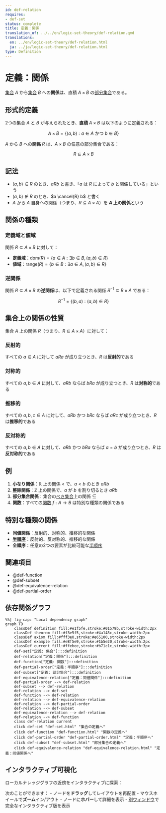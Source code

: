 ```yaml
---
id: def-relation
requires:
- def-set
status: complete
title: 定義：関係
translation_of: ../../en/logic-set-theory/def-relation.qmd
translations:
  en: ../en/logic-set-theory/def-relation.html
  ja: ../ja/logic-set-theory/def-relation.html
type: Definition
---
```


# 定義：関係 {#def-relation}

[集合](def-set.qmd) $A$ から[集合](def-set.qmd) $B$ への**関係**は、直積 $A \times B$ の[部分集合](def-subset.qmd)である。

## 形式的定義

2つの集合 $A$ と $B$ が与えられたとき、**直積** $A \times B$ は以下のように定義される：

$$A \times B = \{(a, b) : a \in A \text{ かつ } b \in B\}$$

$A$ から $B$ への**関係** $R$ は、$A \times B$ の任意の部分集合である：

$$R \subseteq A \times B$$

## 記法

- $(a, b) \in R$ のとき、$aRb$ と書き、「$a$ は $R$ によって $b$ と関係している」という
- $(a, b) \notin R$ のとき、$a \cancel{R} b$ と書く
- $A$ から $A$ 自身への関係（つまり、$R \subseteq A \times A$）を **$A$ 上の関係**という

## 関係の種類

### 定義域と値域

関係 $R \subseteq A \times B$ に対して：

- **定義域**：$\text{dom}(R) = \{a \in A : \exists b \in B, (a, b) \in R\}$
- **値域**：$\text{range}(R) = \{b \in B : \exists a \in A, (a, b) \in R\}$

### 逆関係

関係 $R \subseteq A \times B$ の**逆関係**は、以下で定義される関係 $R^{-1} \subseteq B \times A$ である：

$$R^{-1} = \{(b, a) : (a, b) \in R\}$$

## 集合上の関係の性質

集合 $A$ 上の関係 $R$（つまり、$R \subseteq A \times A$）に対して：

### 反射的

すべての $a \in A$ に対して $aRa$ が成り立つとき、$R$ は**反射的**である

### 対称的

すべての $a, b \in A$ に対して、$aRb$ ならば $bRa$ が成り立つとき、$R$ は**対称的**である

### 推移的

すべての $a, b, c \in A$ に対して、$aRb$ かつ $bRc$ ならば $aRc$ が成り立つとき、$R$ は**推移的**である

### 反対称的

すべての $a, b \in A$ に対して、$aRb$ かつ $bRa$ ならば $a = b$ が成り立つとき、$R$ は**反対称的**である

## 例

1. **小なり関係**：$\mathbb{R}$ 上の関係 $<$ で、$a < b$ のとき $aRb$
2. **整除関係**：$\mathbb{Z}$ 上の関係で、$a$ が $b$ を割り切るとき $aRb$
3. **部分集合関係**：集合の[べき集合](def-power-set.qmd)上の関係 $\subseteq$
4. **関数**：すべての[関数](def-function.qmd) $f: A \to B$ は特別な種類の関係である

## 特別な種類の関係

- **同値関係**：反射的、対称的、推移的な関係
- **[半順序](def-partial-order.qmd)**：反射的、反対称的、推移的な関係
- **全順序**：任意の2つの要素が比較可能な[半順序](def-partial-order.qmd)

## 関連項目

- @def-function
- @def-subset
- @def-equivalence-relation
- @def-partial-order

## 依存関係グラフ

```mermaid
%%| fig-cap: "Local dependency graph"
graph TD
    classDef definition fill:#e1f5fe,stroke:#01579b,stroke-width:2px
    classDef theorem fill:#f3e5f5,stroke:#4a148c,stroke-width:2px
    classDef axiom fill:#fff3e0,stroke:#e65100,stroke-width:2px
    classDef example fill:#e8f5e9,stroke:#1b5e20,stroke-width:2px
    classDef current fill:#ffebee,stroke:#b71c1c,stroke-width:3px
    def-set["定義: 集合"]:::definition
    def-relation["定義：関係"]:::definition
    def-function["定義: 関数"]:::definition
    def-partial-order["定義：半順序"]:::definition
    def-subset["定義: 部分集合"]:::definition
    def-equivalence-relation["定義：同値関係"]:::definition
    def-partial-order --> def-relation
    def-subset --> def-relation
    def-relation --> def-set
    def-function --> def-relation
    def-relation --> def-equivalence-relation
    def-relation --> def-partial-order
    def-relation --> def-subset
    def-equivalence-relation --> def-relation
    def-relation --> def-function
    class def-relation current
    click def-set "def-set.html" "集合の定義へ"
    click def-function "def-function.html" "関数の定義へ"
    click def-partial-order "def-partial-order.html" "定義：半順序へ"
    click def-subset "def-subset.html" "部分集合の定義へ"
    click def-equivalence-relation "def-equivalence-relation.html" "定義：同値関係へ"
```

## インタラクティブ可視化

ローカルナレッジグラフの近傍をインタラクティブに探索：

::: {.graph-viz data-id="def-relation" data-width="700" data-height="500"}
:::

次のことができます：
- ノードを**ドラッグ**してレイアウトを再配置
- マウスホイールで**ズーム**イン/アウト
- ノードに**ホバー**して詳細を表示
- [別ウィンドウ](../../output/interactive/def-relation.html){target="_blank"}で完全なインタラクティブ版を表示
